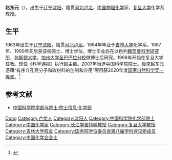 '''赵东元'''（{{bd|1963年|6月||}}），出生于[[辽宁|辽宁]][[沈阳|沈阳]]，籍贯[[河北|河北]][[卢龙|卢龙]]，[[中华人民共和国|中国]][[物理化学|物理化学]]家，[[复旦大学|复旦大学]]化学系教授。

== 生平 ==
1963年出生于[[辽宁|辽宁]][[沈阳|沈阳]]，籍贯[[河北|河北]][[卢龙|卢龙]]。1984年毕业于[[吉林大学|吉林大学]]化学系，1987年、1990年先后获该校硕士、博士学位。博士毕业后在以色列[[魏茨曼科学研究所|魏茨曼科学研究所]]，[[休斯顿大学|休斯顿大学]]，[[加州大学圣巴巴拉分校|加州大学圣巴巴拉分校]]做博士后研究。1998年开始在复旦大学任教。现任《科学通报》执行副主编。2007年当选[[中国科学院院士|中国科学院院士]]。後來赵东元憑藉“有序介孔高分子和碳材料的创制和应用”项目获2020年度[[国家自然科学奖一等奖|国家自然科学奖一等奖]]。<ref>{{cite news |title=开创国际介孔材料研发先河 赵东元院士荣获国家自然科学奖一等奖 |url=https://m.chinanews.com/wap/detail/zw/gn/2021/11-03/9600917.shtml}}</ref>

==参考文献==
{{reflist}}
* [https://web.archive.org/web/20120427015018/http://sourcedb.cas.cn/sourcedb_ad_cas/zw2/ysxx/hxb/ 中国科学院学部与院士·院士信息·化学部]

{{中国科学家小作品}}
{{中国科学院化学部院士}}
{{第二批“长江学者奖励计划”特聘教授}}
{{中国化学会会士}}
{{国务院学位委员会第八届学科评议组/化学}}
{{Authority control}}
{{DEFAULTSORT:Zhao赵}}
[[Category:赵姓|Dong]]
[[Category:卢龙人|Category:卢龙人]]
[[Category:沈阳人|Category:沈阳人]]
[[Category:中国科学院化学部院士|Category:中国科学院化学部院士]]
[[Category:中国化学家|Category:中国化学家]]
[[Category:长江学者特聘教授|Category:长江学者特聘教授]]
[[Category:复旦大学教授|Category:复旦大学教授]]
[[Category:吉林大学校友|Category:吉林大学校友]]
[[Category:国务院学位委员会第八届学科评议组成员|Category:国务院学位委员会第八届学科评议组成员]]
[[Category:中国化学会会士|Category:中国化学会会士]]